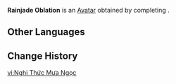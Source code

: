 {{Avatar Infobox
|id       = 100160
|image    = Rainjade Oblation Avatar.png
|type     = Quest
|features = Fujin
|obtain   = Complete "[[Chenyu's Blessings of Sunken Jade]]" to unlock
}}
'''Rainjade Oblation''' is an [[Avatar]] obtained by completing {{Quest|Chenyu's Blessings of Sunken Jade}}.

==Other Languages==
{{Other Languages|default_hidden=1
|en       = Rainjade Oblation
|zhs      = 祀珑典仪
|zhs_rm   = 
|zht      = 祀瓏典儀
|zht_rm   = 
|ja       = 祀瓏儀式
|ja_rm    = Shirou Gishiki{{Assumed}}
|ko       = 사롱옥 의례
|ko_rm    = 
|es       = Ceremonia del Jade votivo
|fr       = Oblation du Jade votif
|ru       = Подношение Заветного нефрита
|th       = บวงสรวงหยกปฏิญาณ
|th_rm    = 
|vi       = Nghi Thức Mưa Ngọc
|de       = Ritus der Regenjade
|id       = Rainjade Oblation
|pt       = Oferenda Chuva de Jade
|tr       = Yağmur Yeşimi Ayini
|it       = Offerta della Giada pluviale
}}

==Change History==
{{Change History|4.6}}

[[vi:Nghi Thức Mưa Ngọc]]